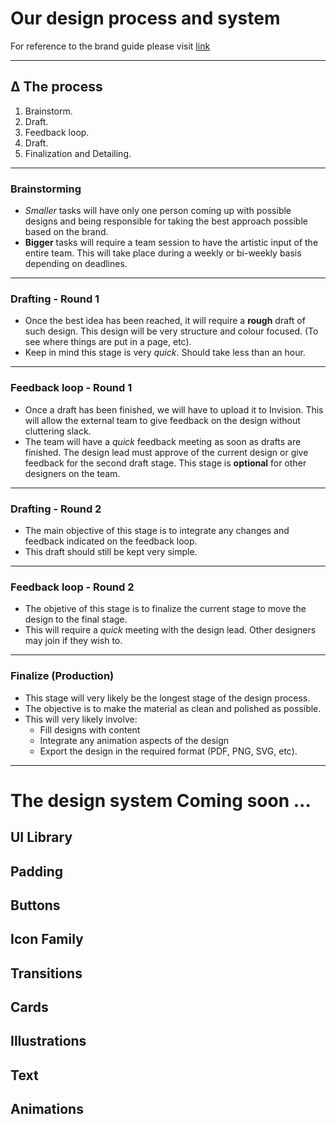 # Our design process and system

For reference to the brand guide please visit [link](https://)

--- 

## ∆ The process
 
  1. Brainstorm. 
  2. Draft. 
  3. Feedback loop. 
  5. Draft.
  4. Finalization and Detailing.
 
--- 
  
### Brainstorming 

  - *Smaller* tasks will have only one person coming up with possible designs and being responsible for taking the best approach possible based on the brand.
  - **Bigger** tasks will require a team session to have the artistic input of the entire team. This will take place during a weekly or bi-weekly basis depending on deadlines.

---

### Drafting - Round 1

  - Once the best idea has been reached, it will require a **rough** draft of such design. This design will be very structure and colour focused. (To see where things are put in a page, etc). 
  - Keep in mind this stage is very *quick*. Should take less than an hour.

---

### Feedback loop - Round 1

  - Once a draft has been finished, we will have to upload it to Invision. This will allow the external team to give feedback on the design without cluttering slack. 
  - The team will have a *quick* feedback meeting as soon as drafts are finished. The design lead must approve of the current design or give feedback for the second draft stage. This stage is **optional** for other designers on the team.

---

### Drafting - Round 2

  - The main objective of this stage is to integrate any changes and feedback indicated on the feedback loop. 
  - This draft should still be kept very simple.

---

### Feedback loop - Round 2

  - The objetive of this stage is to finalize the current stage to move the design to the final stage. 
  - This will require a *quick* meeting with the design lead. Other designers may join if they wish to.

---

### Finalize (Production)

 - This stage will very likely be the longest stage of the design process.
 - The objective is to make the material as clean and polished as possible.
 - This will very likely involve: 
    - Fill designs with content
    - Integrate any animation aspects of the design
    - Export the design in the required format (PDF, PNG, SVG, etc).

---

# The design system Coming soon ...

## UI Library

## Padding 

## Buttons 

## Icon Family 

## Transitions

## Cards

## Illustrations

## Text

## Animations

